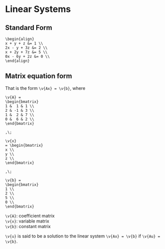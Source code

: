 Linear Systems
==============

Standard Form
-------------

```
\begin{align}
x + y + z &= 1 \\
2x - y + 3z &= 2 \\
x + 2y + 7z &= 5 \\
0x - 6y + 2z &= 0 \\
\end{align}
```

Matrix equation form
--------------------

That is the form `\v{Ax} = \v{b}`, where

```
\v{A} =
\begin{bmatrix}
1 &  1 & 1 \\
2 & -1 & 3 \\
1 &  2 & 7 \\
0 &  6 & 2 \\
\end{bmatrix}

,\;

\v{x}
= \begin{bmatrix}
x \\
y \\
z \\
\end{bmatrix}

,\;

\v{b} =
\begin{bmatrix}
1 \\
2 \\
5 \\
0 \\
\end{bmatrix}
```

`\v{A}`: coefficient matrix  
`\v{x}`: variable matrix  
`\v{b}`: constant matrix

`\v{u}` is said to be a solution to the linear system `\v{Ax} = \v{b}`
if `\v{Au} = \v{b}`.
